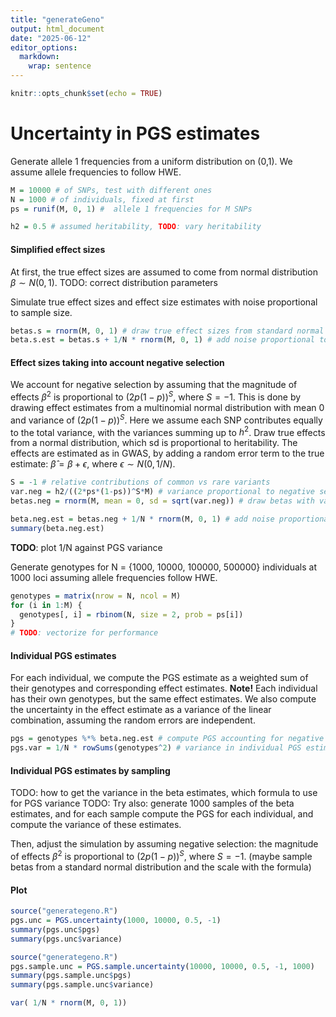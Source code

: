 ```yaml
---
title: "generateGeno"
output: html_document
date: "2025-06-12"
editor_options: 
  markdown: 
    wrap: sentence
---
```


```r
knitr::opts_chunk$set(echo = TRUE)
```

# Uncertainty in PGS estimates

Generate allele 1 frequencies from a uniform distribution on (0,1).
We assume allele frequencies to follow HWE.

```r
M = 10000 # of SNPs, test with different ones
N = 1000 # of individuals, fixed at first
ps = runif(M, 0, 1) #  allele 1 frequencies for M SNPs

h2 = 0.5 # assumed heritability, TODO: vary heritability 
```

#### Simplified effect sizes

At first, the true effect sizes are assumed to come from normal distribution $\beta \sim N(0, 1)$.
TODO: correct distribution parameters

Simulate true effect sizes and effect size estimates with noise proportional to sample size.

```r
betas.s = rnorm(M, 0, 1) # draw true effect sizes from standard normal distribution
beta.s.est = betas.s + 1/N * rnorm(M, 0, 1) # add noise proportional to sample size
```

#### Effect sizes taking into account negative selection

We account for negative selection by assuming that the magnitude of effects $\beta^2$ is proportional to $(2p(1-p))^S$, where $S=-1$.
This is done by drawing effect estimates from a multinomial normal distribution with mean 0 and variance of $(2p(1-p))^S$.
Here we assume each SNP contributes equally to the total variance, with the variances summing up to $h^2$.
Draw true effects from a normal distribution, which sd is proportional to heritability.
The effects are estimated as in GWAS, by adding a random error term to the true estimate: $\hat{\beta} = \beta + \epsilon$, where $\epsilon \sim N(0,1/N)$.

```r
S = -1 # relative contributions of common vs rare variants
var.neg = h2/((2*ps*(1-ps))^S*M) # variance proportional to negative selection coefficient, scaled to match heritability h2 and M SNPs
betas.neg = rnorm(M, mean = 0, sd = sqrt(var.neg)) # draw betas with variance var.neg

beta.neg.est = betas.neg + 1/N * rnorm(M, 0, 1) # add noise proportional to sample size
summary(beta.neg.est)
```

**TODO**: plot 1/N against PGS variance

Generate genotypes for N = {1000, 10000, 100000, 500000} individuals at 1000 loci assuming allele frequencies follow HWE.

```r
genotypes = matrix(nrow = N, ncol = M)
for (i in 1:M) {
  genotypes[, i] = rbinom(N, size = 2, prob = ps[i])
}
# TODO: vectorize for performance

```

#### Individual PGS estimates

For each individual, we compute the PGS estimate as a weighted sum of their genotypes and corresponding effect estimates.
**Note!** Each individual has their own genotypes, but the same effect estimates.
We also compute the uncertainty in the effect estimate as a variance of the linear combination, assuming the random errors are independent.

```r
pgs = genotypes %*% beta.neg.est # compute PGS accounting for negative selection
pgs.var = 1/N * rowSums(genotypes^2) # variance in individual PGS estimates due to noise in the effect size estimates
```

#### Individual PGS estimates by sampling

TODO: how to get the variance in the beta estimates, which formula to use for PGS variance TODO: Try also: generate 1000 samples of the beta estimates, and for each sample compute the PGS for each individual, and compute the variance of these estimates.

Then, adjust the simulation by assuming negative selection: the magnitude of effects $\beta^2$ is proportional to $(2p(1-p))^S$, where $S=-1$.
(maybe sample betas from a standard normal distribution and the scale with the formula)

#### Plot 
```r
source("generategeno.R")
pgs.unc = PGS.uncertainty(1000, 10000, 0.5, -1)
summary(pgs.unc$pgs)
summary(pgs.unc$variance)
```
```r
source("generategeno.R")
pgs.sample.unc = PGS.sample.uncertainty(10000, 10000, 0.5, -1, 1000)
summary(pgs.sample.unc$pgs)
summary(pgs.sample.unc$variance)
```
```r
var( 1/N * rnorm(M, 0, 1))
```

